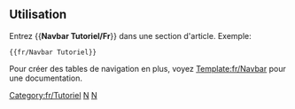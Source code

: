 {{fr/Navtabs|en/[[fr/OpenTTD/Tutoriel|Introduction]]|en/[[fr/OpenTTD/Tutoriel d'édition|Éditer]]|en/[[fr/OpenTTD/Tutoriel de formatage|Formater]]|en/[[fr/OpenTTD/Tutoriel de lien|Lier]]|en/[[fr/OpenTTD/Tutoriel de pages de discussion|Pages de discussion]]|en/[[fr/OpenTTD/FAQ du tutoriel|FAQ]]|This={{{This}}}
}}<includeonly>[[Category:fr/Tutoriel]]</includeonly><noinclude>

==Utilisation==
Entrez <nowiki>{{</nowiki>'''Navbar Tutoriel/Fr'''<nowiki>}}</nowiki> dans une section d'article. Exemple:
<pre>{{fr/Navbar Tutoriel}}</pre>

Pour créer des tables de navigation en plus, voyez [[Template:fr/Navbar]] pour une documentation.

[[Category:fr/Modèles|N]][[Category:fr/Navigation|N]]</noinclude>